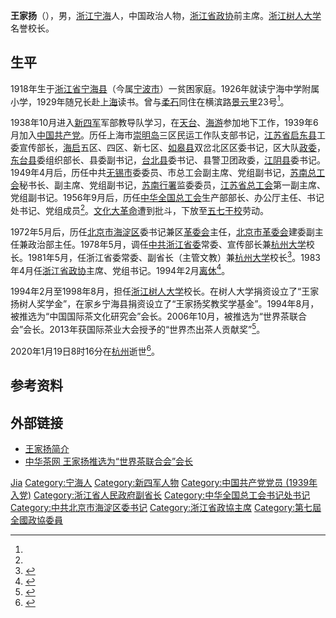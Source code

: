 '''王家扬'''（{{bd|1918年|3月12日|2020年|1月19日|catIdx=Wang}}），男，[[浙江|浙江]][[宁海|宁海]]人，中国政治人物，[[浙江省政协|浙江省政协]]前主席。[[浙江树人大学|浙江树人大学]]名誉校长。

== 生平 ==
1918年生于[[浙江省|浙江省]][[宁海县_(浙江省)|宁海县]]（今属[[宁波市|宁波市]]）一贫困家庭。1926年就读宁海中学附属小学，1929年随兄长赴[[上海|上海]]读书。曾与[[柔石|柔石]]同住在横滨路[[景云里|景云里]]23号<ref name=gx/>。

1938年10月进入[[新四军|新四军]]军部教导队学习，在[[天台县|天台]]、[[海游|海游]]参加地下工作，1939年6月加入[[中国共产党|中国共产党]]。历任上海市[[崇明岛|崇明岛]]三区民运工作队支部书记，[[江苏省|江苏省]][[启东县|启东县]]工委宣传部长，[[海启行署区|海启]]五区、四区、新七区、[[如皋县|如皋县]]双岔北区区委书记，区大队[[政委|政委]]，[[东台县|东台县]]委组织部长、县委副书记，[[大丰区|台北县]]委书记、县警卫团政委，[[江阴县|江阴县]]委书记。1949年4月后，历任中共[[无锡市|无锡市]]委委员、市总工会副主席、党组副书记，[[苏南总工会|苏南总工会]]秘书长、副主席、党组副书记，[[苏南行署区|苏南行署]]监委委员，[[江苏省总工会|江苏省总工会]]第一副主席、党组副书记。1956年9月后，历任[[中华全国总工会|中华全国总工会]]生产部部长、办公厅主任、书记处书记、党组成员<ref name=bio/>。[[文化大革命|文化大革命]]遭到批斗，下放至[[五七干校|五七干校]]劳动。

1972年5月后，历任[[北京市|北京市]][[海淀区|海淀区]]委书记兼区[[革委会|革委会]]主任，[[北京市革委会|北京市革委会]]建委副主任兼政治部主任。1978年5月，调任[[中共浙江省委|中共浙江省委]]常委、宣传部长兼[[杭州大学|杭州大学]]校长。1981年5月，任浙江省委常委、副省长（主管文教）兼[[杭州大学|杭州大学]]校长<ref>{{cite web |author=姚似璐 |title=102岁浙江省政协原主席王家扬逝世，曾捐工资130万治水 |url=https://www.thepaper.cn/newsDetail_forward_5576785 |publisher=澎湃新闻 |date=2020-01-20}}</ref>。1983年4月任[[浙江省政协|浙江省政协]]主席、党组书记。1994年2月[[离休|离休]]<ref name=bio>{{cite web |title=王家扬同志遗体在杭州火化 |url=http://zjrb.zjol.com.cn/html/2020-02/03/content_3304562.htm?div=-1 |publisher=浙江日报 |date=2020-02-03 |accessdate=2020-02-03 |archive-date=2020-02-03 |archive-url=https://web.archive.org/web/20200203151959/http://zjrb.zjol.com.cn/html/2020-02/03/content_3304562.htm?div=-1 |dead-url=no }}</ref>。

1994年2月至1998年8月，担任[[浙江树人大学|浙江树人大学]]校长。在树人大学捐资设立了“王家扬树人奖学金”，在家乡宁海县捐资设立了“王家扬奖教奖学基金”。1994年8月，被推选为“中国国际茶文化研究会”会长。2006年10月，被推选为“世界茶联合会”会长。2013年获国际茶业大会授予的“世界杰出茶人贡献奖”<ref name=gx>{{cite journal |author=谢燕青 |author2=张海钢 |title=王家扬：获“世界杰出茶人贡献奖”——记中国国际茶文化研究会创会会长王家扬 |journal=茶博览 |date=2013 |issue=9 |pages=8-12 |issn=1004-9223}}</ref>。

2020年1月19日8时16分在[[杭州|杭州]]逝世<ref>{{cite web |author1=岳怀让 |title=浙江省政协原主席王家扬逝世，享年102岁 |url=https://www.thepaper.cn/newsDetail_forward_5574702 |publisher=[[澎湃新闻|澎湃新闻]] |date=2020-01-20 |access-date=2020-01-20 |archive-date=2021-04-22 |archive-url=https://web.archive.org/web/20210422105810/https://www.thepaper.cn/newsDetail_forward_5574702 |dead-url=no }}</ref>。

== 参考资料 ==
{{reflist}}

== 外部链接 ==
* [http://www.cctv.com.cn/life/xyh/lrysh/lrysh0012.htm 王家扬简介]{{Wayback|url=http://www.cctv.com.cn/life/xyh/lrysh/lrysh0012.htm |date=20080919133518 }}
* [http://www.sz114.cn/show.aspx?id=5107&cid=26 中华茶网 王家扬推选为“世界茶联合会”会长]{{dead link|date=2018年3月 |bot=InternetArchiveBot |fix-attempted=yes }}

{{start box}}
{{s-edu|prc}}
{{s-before|[[吕志先|吕志先]]}}
{{s-title|[[杭州大学|杭州大学]]校长|1978年7月－1979年2月}}
{{s-after|[[陈立_(心理学家)|陈立]]}}
{{s-before|[[邓汉馨|邓汉馨]]}}
{{s-title|[[浙江树人大学|浙江树人大学]]校长|1994年2月－1998年8月}}
{{s-after|[[陈子元|陈子元]]}}
{{s-culture}}
{{s-before|首任}}
{{s-title|[[中国国际茶文化研究会|中国国际茶文化研究会]]会长|1994年8月－2000年9月}}
{{s-after|[[刘枫|刘枫]]}}
{{end box}}

{{中华人民共和国浙江省地方领导人}}
{{中华全国总工会第八届执行委员会}}

{{Authority control}}
{{DEFAULTSORT:Wang王}}
[[Category:王姓|Jia]]
[[Category:宁海人|Category:宁海人]]
[[Category:新四军人物|Category:新四军人物]]
[[Category:中国共产党党员_(1939年入党)|Category:中国共产党党员 (1939年入党)]]
[[Category:浙江省人民政府副省长|Category:浙江省人民政府副省长]]
[[Category:中华全国总工会书记处书记|Category:中华全国总工会书记处书记]]
[[Category:中共北京市海淀区委书记|Category:中共北京市海淀区委书记]]
[[Category:浙江省政協主席|Category:浙江省政協主席]]
[[Category:第七屆全國政協委員|Category:第七屆全國政協委員]]
